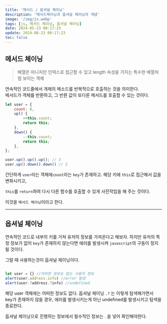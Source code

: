 ```yaml
---
title: '메서드 / 옵셔널 체이닝'
description: '메서드체이닝과 옵셔널 체이닝의 개념'
image: '/img/js.webp'
tags: [js, 메서드 체이닝, 옵셔널 체이닝]
date: 2024-05-23 00:17:23
update: 2024-06-23 00:17:23
toc: false
---
```



## 메서드 체이닝

> 배열은 아니지만 인덱스로 접근할 수 있고 length 속성을 가지는 특수한 배열처럼 보이는 객체

연속적인 코드줄에서 개체의 메소드를 반복적으로 호출하는 것을 의미한다.<br/>
메서드가 객체를 반환하고, 그 반환 값이 또다른 메서드를 호출할 수 있는 것이다.



```jsx
let user = {
    count: 0,
    up() {
        ++this.count;
        return this;
    },
    down() {
        --this.count;
        return this;
    },
};

user.up().up().up(); // 3
user.up().down().down() // 2
```

간단하게 `user`라는 객체에`count`라는 `key`가 존재하고. 해당 키에 `this`로 접근해서 값을 변화시키고,

`this`를 `return`하여 다시 다른 함수를 호출할 수 있게 사전작업을 해 주는 것이다. 

이것을 `메서드 체이닝`이라고 한다.

---

## 옵셔널 체이닝

연속적인 코드로 내부의 키를 거쳐 유저의 정보를 가져온다고 해보자. 하지만 유저의 특정 정보가 없어
`key`가 존재하지 않는다면 에러를 발생시켜 `javascript`의 구동이 정지될 것이다.  

그럴 때 사용하는것이 옵셔널 체이닝이다.



```js filename="js"

let user = {} //어떠한 정보도 없는 사용자 정보
alert(user.address.info) //error 발생
alert(user.?address.?info) //undefined

```

해당 user 객체에는 어떠한 정보도 없다. 옵셔널 체이닝 `.?` 는 이렇게 탐색해가면서 key가 존재하지 않을 경우, 에러를 발생시키는게 아닌 undefined를 발생시키고 탐색을 종료한다.

<Callout type="danger">옵셔널 체이닝으로 진행하는 정보에서 필수적인 정보는 . 을 넣어 확인해야한다. </Callout>
